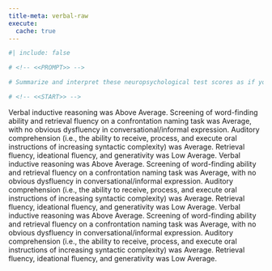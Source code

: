 ```yaml
---
title-meta: verbal-raw
execute:
  cache: true
---
```


```r
#| include: false

# <!-- <<PROMPT>> -->

# Summarize and interpret these neuropsychological test scores as if you are an experienced clinical neuropsychologist. For scores that are below average, give a brief example of how this could impact the patient's daily life and functioning. Organize your summary and interpretation from scores that are above average to below average to delineate relative strengths and weaknesses.

# <!-- <<START>> -->

```

<!-- glue -->
 Verbal inductive reasoning was Above Average. 
Screening of word-finding ability and retrieval fluency on a confrontation naming task was Average, with no obvious dysfluency in conversational/informal expression. 
Auditory comprehension (i.e., the ability to receive, process, and execute oral instructions of increasing syntactic complexity) was Average. 
Retrieval fluency, ideational fluency, and generativity was Low Average.
 Verbal inductive reasoning was Above Average. 
Screening of word-finding ability and retrieval fluency on a confrontation naming task was Average, with no obvious dysfluency in conversational/informal expression. 
Auditory comprehension (i.e., the ability to receive, process, and execute oral instructions of increasing syntactic complexity) was Average. 
Retrieval fluency, ideational fluency, and generativity was Low Average.
 Verbal inductive reasoning was Above Average. 
Screening of word-finding ability and retrieval fluency on a confrontation naming task was Average, with no obvious dysfluency in conversational/informal expression. 
Auditory comprehension (i.e., the ability to receive, process, and execute oral instructions of increasing syntactic complexity) was Average. 
Retrieval fluency, ideational fluency, and generativity was Low Average.
